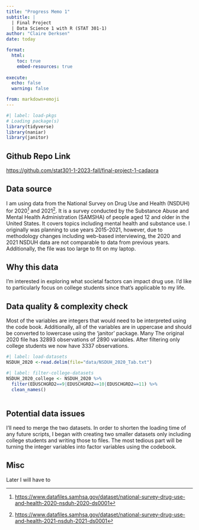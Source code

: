 ```yaml
---
title: "Progress Memo 1"
subtitle: |
  | Final Project 
  | Data Science 1 with R (STAT 301-1)
author: "Claire Derksen"
date: today

format:
  html:
    toc: true
    embed-resources: true
    
execute:
  echo: false
  warning: false

from: markdown+emoji 
---
```


```r
#| label: load-pkgs
# Loading package(s)
library(tidyverse)
library(naniar)
library(janitor)
```



::: {.callout-tip icon=false}

## Github Repo Link

[https://github.com/stat301-1-2023-fall/final-project-1-cadaora](https://github.com/stat301-1-2023-fall/final-project-1-cadaora)

:::


## Data source

I am using data from the National Survey on Drug Use and Health (NSDUH) for 2020^[[https://www.datafiles.samhsa.gov/dataset/national-survey-drug-use-and-health-2020-nsduh-2020-ds0001](https://www.datafiles.samhsa.gov/dataset/national-survey-drug-use-and-health-2020-nsduh-2020-ds0001)] and 2021^[[https://www.datafiles.samhsa.gov/dataset/national-survey-drug-use-and-health-2021-nsduh-2021-ds0001](https://www.datafiles.samhsa.gov/dataset/national-survey-drug-use-and-health-2021-nsduh-2021-ds0001)]. It is a survey conducted by the Substance Abuse and Mental Health Administration (SAMSHA) of people aged 12 and older in the United States. It covers topics including mental health and substance use. I originally was planning to use years 2015-2021, however, due to methodology changes including web-based interviewing, the 2020 and 2021 NSDUH data are not comparable to data from previous years. Additionally, the file was too large to fit on my laptop. 

## Why this data

I'm interested in exploring what societal factors can impact drug use. I'd like to particularly focus on college students since that's applicable to my life.

## Data quality & complexity check
Most of the variables are integers that would need to be interpreted using the code book. Additionally, all of the variables are in uppercase and should be converted to lowercase using the 'janitor' package. Many The original 2020 file has 32893 observations of 2890 variables. After filtering only college students we now have 3337 observations.
```r
#| label: load-datasets
NSDUH_2020 <-read.delim(file="data/NSDUH_2020_Tab.txt")
```

```r
#| label: filter-college-datasets
NSDUH_2020_college <- NSDUH_2020 %>%
  filter(EDUSCHGRD2==9|EDUSCHGRD2==10|EDUSCHGRD2==11) %>%
  clean_names()
  
```


## Potential data issues
I'll need to merge the two datasets. In order to shorten the loading time of any future scripts, I began with creating two smaller datasets only including college students and writing those to files. The most tedious part will be turning the integer variables into factor variables using the codebook.


## Misc

 Later I will have to 
